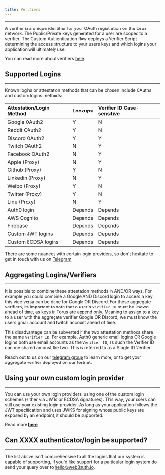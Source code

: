 ```yaml
---
title: Verifiers
---
```


---

A verifier is a unique identifier for your OAuth registration on the torus network. The Public/Private keys generated for a user are scoped to a
verifier. The Custom Authentication flow deploys a Verifier Script determining the access structure to your users keys and which logins your
application will ultimately use.

You can read more about verifiers [here](https://medium.com/toruslabs/key-assignments-resolution-and-retrieval-afb984500612).

## Supported Logins

---

Known logins or attestation methods that can be chosen include OAuths and custom logins methods:

| Attestation/Login Method | Lookups | Verifier ID Case-sensitive |
| :----------------------- | :------ | :------------------------- |
| Google OAuth2            | Y       | N                          |
| Reddit OAuth2            | Y       | N                          |
| Discord OAuth2           | Y       | Y                          |
| Twitch OAuth2            | N       | Y                          |
| Facebook OAuth2          | N       | Y                          |
| Apple (Proxy)            | N       | Y                          |
| Github (Proxy)           | Y       | N                          |
| Linkedin (Proxy)         | N       | Y                          |
| Weibo (Proxy)            | Y       | N                          |
| Twitter (Proxy)          | Y       | N                          |
| Line (Proxy)             | N       | Y                          |
| Auth0 login              | Depends | Depends                    |
| AWS Cognito              | Depends | Depends                    |
| Firebase                 | Depends | Depends                    |
| Custom JWT logins        | Depends | Depends                    |
| Custom ECDSA logins      | Depends | Depends                    |

There are some nuances with certain login providers, so don't hesitate to get in touch with us on [Telegram](https://t.me/web3auth)

## Aggregating Logins/Verifiers

---

It is possible to combine these attestation methods in AND/OR ways. For example you could combine a Google AND Discord login to access a key. this
vice versa can be done for Google OR Discord. For these aggregate verifiers, its important to note that a user's `Verifier ID` must be known ahead of
time, as keys in Torus are append only. Meaning to assign to a key to a user with the aggregate verifier Google OR Discord, we must know the users
gmail account and twitch account ahead of time.

This disadvantage can be subverted if the two attestation methods share the same `Verifier ID`. For example, Auth0 generic email logins OR Google
logins both use email accounts as the `Verifier ID`, as such the Verifier ID can me shared amonst the two. This is referred to as a Single ID
Verifier.

Reach out to us on our [telegram group](https://t.me/web3auth) to learn more, or to get your aggregate verifier deployed on our testnet.

## Using your own custom login provider

---

You can use your own login providers, using one of the custom login schemes (either via JWTs or ECDSA signatures). This way, your users can still use
your existing login provider. As long as your application follows the JWT specification and uses JWKS for signing whose public keys are exposed by an
endpoint, it should be supported.

Read more [**here**](/developing-with-web3auth/customauth/#custom-verifiers)

## Can XXXX authenticator/login be supported?

---

The list above isn't comprehensive to all the logins that our system is capable of supporting, if you'd like support for a particular login system do
send your query over to hello@web3auth.io.
